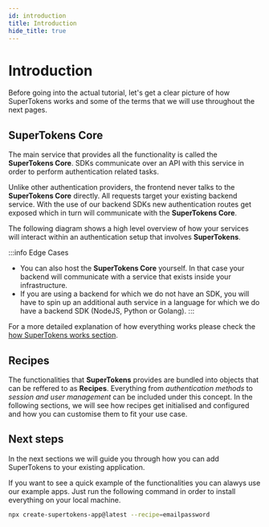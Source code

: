 ```yaml
---
id: introduction
title: Introduction 
hide_title: true
---
```


# Introduction 

<!-- COPY SECTION -->
<!-- ./thirdpartyemailpassword/introduction.mdx -->
<!-- 1 -->


Before going into the actual tutorial, let's get a clear picture of how SuperTokens works and some of the terms that we will use throughout the next pages.

## SuperTokens Core

The main service that provides all the functionality is called the **SuperTokens Core**. SDKs communicate over an API with this service in order to 
perform authentication related tasks.

Unlike other authentication providers, the frontend never talks to the **SuperTokens Core** directly. All requests target your existing backend service. With the use of our backend SDKs new authentication routes get exposed which in turn will communicate with the **SuperTokens Core**.

The following diagram shows a high level overview of how your services will interact within an authentication setup that involves **SuperTokens**.


<Architecture />

:::info Edge Cases
- You can also host the **SuperTokens Core** yourself. In that case your backend will communicate with a service that exists inside your infrastructure.
- If you are using a backend for which we do not have an SDK, you will have to spin up an additional auth service in a language for which we do have a backend SDK (NodeJS, Python or Golang).
:::

For a more detailed explanation of how everything works please check the [how SuperTokens works section](./architecture).


## Recipes

The functionalities that **SuperTokens** provides are bundled into objects that can be reffered to as **Recipes**.
Everything from *authentication methods* to *session and user management* can be included under this concept.
In the following sections, we will see how recipes get initialised and configured and how you can customise them to fit your use case.


## Next steps

In the next sections we will guide you through how you can add SuperTokens to your existing application.

If you want to see a quick example of the functionalities you can alawys use our example apps. 
Just run the following command in order to install everything on your local machine.


```bash
npx create-supertokens-app@latest --recipe=emailpassword
```

<!-- END COPY SECTION -->

